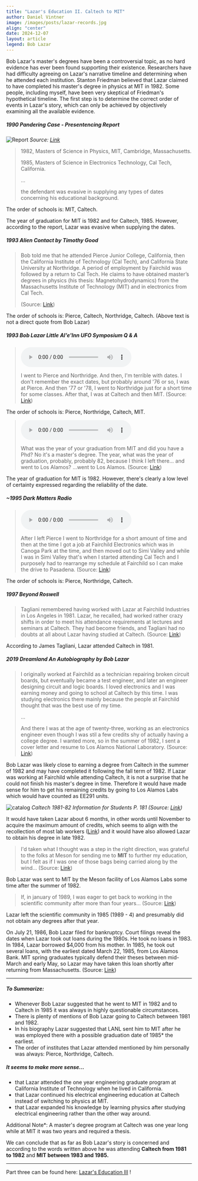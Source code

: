 ```yaml
---
title: "Lazar's Education II. Caltech to MIT"
author: Daniel Vintner
image: /images/posts/lazar-records.jpg
align: "center"
date: 2024-12-07
layout: article
legend: Bob Lazar
---
```


Bob Lazar's master's degrees have been a controversial topic, as no hard evidence has ever been found supporting their existence.
Researchers have had difficulty agreeing on Lazar's narrative timeline and determining when he attended each institution.
Stanton Friedman believed that Lazar claimed to have completed his master's degree in physics at MIT in 1982.
Some people, including myself, have been very skeptical of Friedman's hypothetical timeline. The first step is to
determine the correct order of events in Lazar's story, which can only be achieved by objectively examining all the available evidence.

##### 1990 Pandering Case - Presentencing Report

![Report](/images/posts/education2/pandering.jpg)
*Source: [Link](https://www.papooselake.org/documents/pandering-case-pre-sentencing-report)*

> 1982, Masters of Science in Physics, MIT, Cambridge, Massachusetts.
>
> 1985, Masters of Science in Electronics Technology, Cal Tech, California.
>
> ...
>
> the defendant was evasive in supplying any types of dates concerning his educational background.

The order of schools is: MIT, Caltech.

The year of graduation for MIT is 1982 and for Caltech, 1985. However, according to the report, Lazar was evasive when supplying the dates.

##### 1993 Alien Contact by Timothy Good
> Bob told me that he attended Pierce Junior College, California, then the California Institute of Technology (Cal Tech), and California State University at Northridge. A period of employment by Fairchild was followed by a return to Cal Tech.
> He claims to have obtained master’s degrees in physics (his thesis: Magnetohydrodynamics) from the Massachusetts Institute of Technology (MIT) and in electronics from Cal Tech.
>
> (Source: [Link](https://archive.org/details/aliencontacttops00good/page/202/mode/2up?q=fairchild))

The order of schools is: Pierce, Caltech, Northridge, Caltech. (Above text is not a direct quote from Bob Lazar)

##### 1993 Bob Lazar Little Al'e'Inn UFO Symposium Q & A
> <audio controls><source src="/audio/aleinn-pierce2.mp3" type="audio/mpeg"/></audio>
>
> I went to Pierce and Northridge. And then, I'm terrible with dates. I don't remember the exact dates, but probably around '76 or so, I was at Pierce. And then '77 or '78, I went to Northridge just for a short time for some classes. After that, I was at Caltech and then MIT.
> (Source: [Link](https://youtu.be/bA1TvhJKv8s?t=1876))

The order of schools is: Pierce, Northridge, Caltech, MIT.

> <audio controls><source src="/audio/mit-grad2.mp3" type="audio/mpeg"/></audio>
>
> What was the year of your graduation from MIT and did you have a Phd? No it's a master's degree. The year, what was the year of graduation, probably, probably 82, because I think I left there... and went to Los Alamos? ...went to Los Alamos. (Source: [Link](https://youtu.be/bA1TvhJKv8s?t=2389))

The year of graduation for MIT is 1982. However, there's clearly a low level of certainty expressed regarding the reliability of the date.

##### ~1995 Dark Matters Radio
> <audio controls><source src="/audio/simi-caltech2.mp3" type="audio/mpeg"/></audio>
>
> After I left Pierce I went to Northridge for a short amount of time and then at the time I got a job at Fairchild Electronics which was in Canoga Park at the time,
> and then moved out to Simi Valley and while I was in Simi Valley that's when I started attending Cal Tech and I purposely had to rearrange my schedule at Fairchild so I can make the drive to Pasadena. (Source: [Link](https://youtu.be/mXzCkdIkkpY?t=446))

The order of schools is: Pierce, Northridge, Caltech.

##### 1997 Beyond Roswell

> Tagliani remembered having worked with Lazar at Fairchild Industries in Los Angeles in 1981. Lazar, he recalled, had worked rather crazy shifts in order to meet his attendance requirements at lectures and seminars at Caltech. They had become friends, and Tagliani had no doubts at all about Lazar having studied at Caltech. (Source: [Link](https://archive.org/details/isbn_9781569247815/page/151/mode/2up?q=tagliani))

According to James Tagliani, Lazar attended Caltech in 1981.

##### 2019 Dreamland An Autobiography by Bob Lazar

> I originally worked at Fairchild as a technician repairing broken circuit boards, but eventually became a test engineer, and later an engineer designing circuit and logic boards. I loved electronics and I was earning money and going to school at Caltech by this time. I was studying electronics there mainly because the people at Fairchild thought that was the best use of my time.
>
> ...
>
> And there I was at the age of twenty-three, working as an electronics engineer even though I was stil a few credits shy of actually having a college degree. I wanted more, so in the summer of 1982, I sent a cover letter and resume to Los Alamos National Laboratory.
> (Source: [Link](https://archive.org/details/dreamland-an-autobiography-bob-lazar-george-knapp-z-library_202407/page/n35/mode/2up))

Bob Lazar was likely close to earning a degree from Caltech in the summer of 1982 and may have completed it following the fall term of 1982.
If Lazar was working at Fairchild while attending Caltech, it is not a surprise that he could not finish his master's degree in time.
Therefore it would have made sense for him to get his remaining credits by going to Los Alamos Labs which would have counted as EE291 units.

![catalog](/images/posts/education2/ee291.jpg)
*Caltech 1981-82 Information for Students P. 181 (Source: [Link](https://campuspubs.library.caltech.edu/110/1/1981-1982.pdf))*

It would have taken Lazar about 6 months, in other words until November to acquire the maximum amount of credits, which seems to align
with the recollection of most lab workers ([Link](https://medium.com/@signalsintelligence/bob-lazar-theres-more-to-the-story-17829c2ff650)) and it would have also allowed Lazar to obtain his degree in late 1982.

> I'd taken what I thought was a step in the right direction, was grateful to the folks at Meson for sending me to **MIT**
> to further my education, but I felt as if I was one of those bags being carried along by the wind...
> (Source: [Link](https://archive.org/details/dreamland-an-autobiography-bob-lazar-george-knapp-z-library_202407/page/n39/mode/2up?q=MIT))

Bob Lazar was sent to MIT by the Meson facility of Los Alamos Labs some time after the summer of 1982.

> If, in january of 1989, I was eager to get back to working in the scientific community after more than four years...
> (Source: [Link](https://archive.org/details/dreamland-an-autobiography-bob-lazar-george-knapp-z-library_202407/page/n17/mode/2up?q=community))

Lazar left the scientific community in 1985 (1989 - 4) and presumably did not obtain any degrees after that year.


On July 21, 1986, Bob Lazar filed for bankruptcy. Court filings reveal the dates when Lazar took out loans during the 1980s.
He took no loans in 1983. In 1984, Lazar borrowed $4,000 from his mother. In 1985, he took out several loans, with the earliest
dated March 22, 1985, from Los Alamos Bank. MIT spring graduates typically defend their theses between mid-March and early May,
so Lazar may have taken this loan shortly after returning from Massachusetts. (Source: [Link](https://www.papooselake.org/the-updated-bob-lazar-timeline))

---

##### To Summarize:
* Whenever Bob Lazar suggested that he went to MIT in 1982 and to Caltech in 1985 it was always in highly questionable circumstances.
* There is plenty of mentions of Bob Lazar going to Caltech between 1981 and 1982.
* In his biography Lazar suggested that LANL sent him to MIT after he was employed there with a possible graduation date of 1985* the earliest.
* The order of institutes that Lazar attended mentioned by him personally was always: Pierce, Northridge, Caltech.

##### It seems to make more sense...
* that Lazar attended the one year engineering graduate program at California Institute of Technology when he lived in California.
* that Lazar continued his electrical engineering education at Caltech instead of switching to physics at MIT.
* that Lazar expanded his knowledge by learning physics after studying electrical engineering rather than the other way around.

Additional Note*: A master's degree program at Caltech was one year long while at MIT it was two years and required a thesis.

We can conclude that as far as Bob Lazar's story is concerned and according to the words written above he was attending **Caltech from 1981 to 1982** and **MIT between 1983 and 1985.**

---
Part three can be found here: [Lazar's Education III](/articles/education-records) !